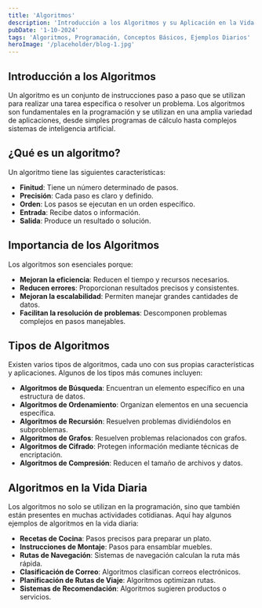 ---
title: 'Algoritmos'
description: 'Introducción a los Algoritmos y su Aplicación en la Vida Diaria'
pubDate: '1-10-2024'
tags: 'Algoritmos, Programación, Conceptos Básicos, Ejemplos Diarios'
heroImage: '/placeholder/blog-1.jpg'
---

## Introducción a los Algoritmos

Un algoritmo es un conjunto de instrucciones paso a paso que se utilizan para realizar una tarea específica o resolver un problema. Los algoritmos son fundamentales en la programación y se utilizan en una amplia variedad de aplicaciones, desde simples programas de cálculo hasta complejos sistemas de inteligencia artificial.

## ¿Qué es un algoritmo?

Un algoritmo tiene las siguientes características:

- **Finitud**: Tiene un número determinado de pasos.
- **Precisión**: Cada paso es claro y definido.
- **Orden**: Los pasos se ejecutan en un orden específico.
- **Entrada**: Recibe datos o información.
- **Salida**: Produce un resultado o solución.

## Importancia de los Algoritmos

Los algoritmos son esenciales porque:

- **Mejoran la eficiencia**: Reducen el tiempo y recursos necesarios.
- **Reducen errores**: Proporcionan resultados precisos y consistentes.
- **Mejoran la escalabilidad**: Permiten manejar grandes cantidades de datos.
- **Facilitan la resolución de problemas**: Descomponen problemas complejos en pasos manejables.

## Tipos de Algoritmos

Existen varios tipos de algoritmos, cada uno con sus propias características y aplicaciones. Algunos de los tipos más comunes incluyen:

- **Algoritmos de Búsqueda**: Encuentran un elemento específico en una estructura de datos.
- **Algoritmos de Ordenamiento**: Organizan elementos en una secuencia específica.
- **Algoritmos de Recursión**: Resuelven problemas dividiéndolos en subproblemas.
- **Algoritmos de Grafos**: Resuelven problemas relacionados con grafos.
- **Algoritmos de Cifrado**: Protegen información mediante técnicas de encriptación.
- **Algoritmos de Compresión**: Reducen el tamaño de archivos y datos.

## Algoritmos en la Vida Diaria

Los algoritmos no solo se utilizan en la programación, sino que también están presentes en muchas actividades cotidianas. Aquí hay algunos ejemplos de algoritmos en la vida diaria:

- **Recetas de Cocina**: Pasos precisos para preparar un plato.
- **Instrucciones de Montaje**: Pasos para ensamblar muebles.
- **Rutas de Navegación**: Sistemas de navegación calculan la ruta más rápida.
- **Clasificación de Correo**: Algoritmos clasifican correos electrónicos.
- **Planificación de Rutas de Viaje**: Algoritmos optimizan rutas.
- **Sistemas de Recomendación**: Algoritmos sugieren productos o servicios.
